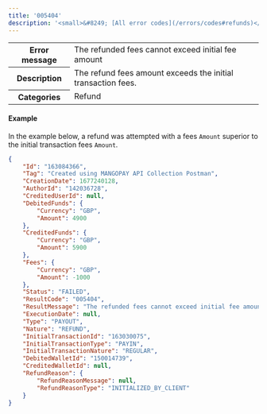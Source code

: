 ---
title: '005404'  
description: '<small>&#8249; [All error codes](/errors/codes#refunds)</small>'
---
  
<table>
    <tbody>
        <tr>
            <th class="header"><strong>Error message</strong></th>
            <td class="table-content">The refunded fees cannot exceed initial fee amount</td>
        </tr>
        <tr>
            <th class="header"><strong>Description</strong></th>
            <td class="table-content">The refund fees amount exceeds the initial transaction fees.</td>
        </tr>
        <tr>
            <th class="header"><strong>Categories</strong></th>
            <td class="table-content">  
<div class="label">Refund</div>
</td>
        </tr>
    </tbody>
</table>  

#### Example  

In the example below, a refund was attempted with a fees `Amount` superior to the initial transaction fees `Amount`.  
```json API Response
{
    "Id": "163084366",
    "Tag": "Created using MANGOPAY API Collection Postman",
    "CreationDate": 1677240128,
    "AuthorId": "142036728",
    "CreditedUserId": null,
    "DebitedFunds": {
        "Currency": "GBP",
        "Amount": 4900
    },
    "CreditedFunds": {
        "Currency": "GBP",
        "Amount": 5900
    },
    "Fees": {
        "Currency": "GBP",
        "Amount": -1000
    },
    "Status": "FAILED",
    "ResultCode": "005404",
    "ResultMessage": "The refunded fees cannot exceed initial fee amount",
    "ExecutionDate": null,
    "Type": "PAYOUT",
    "Nature": "REFUND",
    "InitialTransactionId": "163030075",
    "InitialTransactionType": "PAYIN",
    "InitialTransactionNature": "REGULAR",
    "DebitedWalletId": "150014739",
    "CreditedWalletId": null,
    "RefundReason": {
        "RefundReasonMessage": null,
        "RefundReasonType": "INITIALIZED_BY_CLIENT"
    }
}
```
